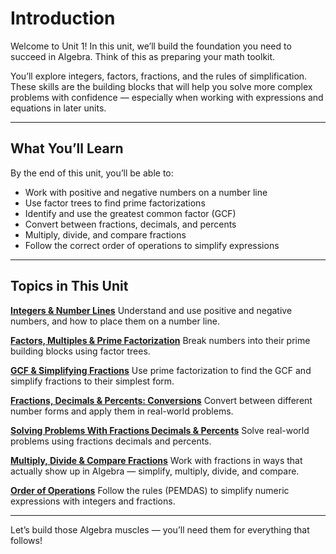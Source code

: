 # Introduction {.unnumbered}

Welcome to Unit 1! In this unit, we’ll build the foundation you need to succeed in Algebra. Think of this as preparing your math toolkit.

You’ll explore integers, factors, fractions, and the rules of simplification. These skills are the building blocks that will help you solve more complex problems with confidence — especially when working with expressions and equations in later units.

---

## What You’ll Learn

By the end of this unit, you’ll be able to:

* Work with positive and negative numbers on a number line
* Use factor trees to find prime factorizations
* Identify and use the greatest common factor (GCF)
* Convert between fractions, decimals, and percents
* Multiply, divide, and compare fractions
* Follow the correct order of operations to simplify expressions

---

## Topics in This Unit

[**Integers & Number Lines**](1.1_Integers_&_Number_Lines)
Understand and use positive and negative numbers, and how to place them on a number line.

[**Factors, Multiples & Prime Factorization**](1.2_Factors,_Multiples_&_Prime_Factorization)
Break numbers into their prime building blocks using factor trees.

[**GCF & Simplifying Fractions**](1.3_GCF_&_Simplifying_Fractions)
Use prime factorization to find the GCF and simplify fractions to their simplest form.

[**Fractions, Decimals & Percents: Conversions**](1.4_Fractions,_Decimals_&_Percents)
Convert between different number forms and apply them in real-world problems.

[**Solving Problems With Fractions Decimals & Percents**](1.5_Solving_Problems_with_Fractions_Decimals_and_Percents)
Solve real-world problems using fractions decimals and percents.

[**Multiply, Divide & Compare Fractions**](1.6_Multiply,_Divide_&_Compare_Fractions)
Work with fractions in ways that actually show up in Algebra — simplify, multiply, divide, and compare.

[**Order of Operations**](1.7_Order_of_Operations)
Follow the rules (PEMDAS) to simplify numeric expressions with integers and fractions.

---

Let’s build those Algebra muscles — you’ll need them for everything that follows!

